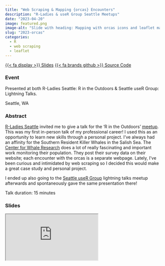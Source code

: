 ```yaml
---
title: "Web Scraping & Mapping {orcas} Encounters"
description: "R-Ladies & useR Group Seattle Meetups"
date: "2023-04-20"
image: featured.png
image-alt: "Slide with heading: Mapping with orcas icons and leaflet map."
slug: "2023-orcas"
categories:
  - R
  - web scraping
  - leaflet
---
```


<a href="https://jadeynryan.github.io/orcas/" class="listing-btns">{{< fa display >}} Slides<a> <a href="https://github.com/jadeynryan/orcas" class="listing-btns">{{< fa brands github >}} Source Code<a> 

### Event

Presented at both R-Ladies Seattle: R in the Outdoors  & Seattle useR Group: Lightning Talks.

Seattle, WA

### Abstract

[R-Ladies Seattle](https://rladiesseattle.org/) invited me to give a talk for the ‘R in the Outdoors’ [meetup](https://www.meetup.com/rladies-seattle/). This was my first in-person talk of my professional career! I used this as an opportunity to learn new skills through a personal project. I’ve always had an affinity for the Southern Resident Killer Whales in the Salish Sea. The [Center for Whale Research](https://www.whaleresearch.com/) does a lot of really fascinating and important work monitoring their population. They post their survey data on their website; each encounter with the orcas is a separate webpage. Lately, I’ve been curious and intimidated by web scraping so I decided this would make a great case study and personal project.

I ended up also going to the [Seattle useR Group](https://www.meetup.com/seattle-user) lightning talks meetup afterwards and spontaneously gave the same presentation there!

Talk duration: 15 minutes

### Slides

<iframe class="slide-deck" src="https://jadeynryan.github.io/orcas/"></iframe>
